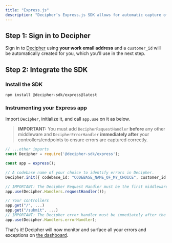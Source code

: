```yaml
---
title: "Express.js"
description: "Decipher’s Express.js SDK allows for automatic capture of errors including helpful details like logs and raw payload data."
---
```


## Step 1: Sign in to Decipher

Sign in to [Decipher](https://prod.getdecipher.com) using **your work email address** and a `customer_id` will be automatically created for you, which you'll use in the next step.

## Step 2: Integrate the SDK

### Install the SDK

```shell Terminal
npm install @decipher-sdk/express@latest
```

### Instrumenting your Express app

Import `Decipher`, initialize it, and call `app.use` on it as below.

> **IMPORTANT:** You must add `DecipherRequestHandler` **before** any other middleware and `DecipherErrorHandler` **immediately after** your controllers/endpoints to ensure errors are captured correctly.

```typescript app.ts
// ...other imports
const Decipher = require('@decipher-sdk/express');

const app = express();

// A codebase name of your choice to identify errors in Decipher.
Decipher.init({ codebase_id: "CODEBASE_NAME_OF_MY_CHOICE", customer_id: "MY_CUSTOMER_ID_FROM_STEP_1"})

// IMPORTANT: The Decipher Request Handler must be the first middleware on the app.
app.use(Decipher.Handlers.requestHandler());

// Your controllers
app.get("/", ...)
app.get("/submit", ...)
// IMPORTANT: The Decipher error handler must be immediately after the controllers.
app.use(Decipher.Handlers.errorHandler);
```
That's it! Decipher will now monitor and surface all your errors and exceptions on [the dashboard](https://www.prod.getdecipher.com).